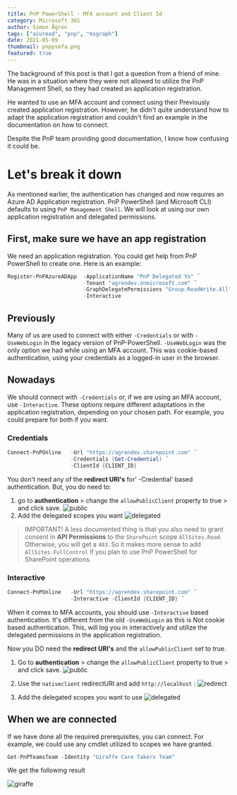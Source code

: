 ```yaml
---
title: PnP PowerShell - MFA account and Client Id
category: Microsoft 365
author: Simon Ågren
tags: ["azuread", "pnp", "msgraph"]
date: 2021-05-09
thumbnail: pnppsmfa.png
featured: true
---
```


The background of this post is that I got a question from a friend of mine. He was in a situation where they were not allowed to utilize the PnP Management Shell, so they had created an application registration. 

He wanted to use an MFA account and connect using their Previously created application registration. However, he didn't quite understand how to adapt the application registration and couldn't find an example in the documentation on how to connect. 

Despite the PnP team providing good documentation, I know how confusing it could be.  

# Let's break it down
As mentioned earlier, the authentication has changed and now requires an Azure AD Application registration. PnP PowerShell (and Microsoft CLI) defaults to using `PnP Management Shell`. We will look at using our own application registration and delegated permissions.

## First, make sure we have an app registration
We need an application registration. You could get help from PnP PowerShell to create one. Here is an example:

```powershell
Register-PnPAzureADApp  -ApplicationName "PnP Delegated Yo" ´
                        -Tenant "agrendev.onmicrosoft.com" ´ 
                        -GraphDelegatePermissions "Group.ReadWrite.All" ´ 
                        -Interactive
```

## Previously
Many of us are used to connect with either `-Credentials` or with `-UseWebLogin` in the legacy version of PnP-PowerShell. `-UseWebLogin` was the only option we had while using an MFA account. This was cookie-based authentication, using your credentials as a logged-in user in the browser.

## Nowadays
We should connect with `-Credentials` or, if we are using an MFA account, use `-Interactive`. These options require different adaptations in the application registration, depending on your chosen path. For example, you could prepare for both if you want.

### Credentials

```powershell
Connect-PnPOnline   -Url "https://agrendev.sharepoint.com" ´ 
                    -Credentials (Get-Credential) ´
                    -ClientId {CLIENT_ID}
```

You don't need any of the **redirect URI's** for' -Credential' based authentication. But, you do need to:

1. go to **authentication** > change the `allowPublicClient` property to true > and click save.
![public](./public.png)
2. Add the delegated scopes you want 
![delegated](./delegated2.png)

> IMPORTANT!
> A less documented thing is that you also need to grant consent in **API Permissions** to the `SharePoint` scope `AllSites.Read`. Otherwise, you will get a `403`. So it makes more sense to add `AllSites.FullControl` if you plan to use PnP PowerShell for SharePoint operations.  

### Interactive

```powershell
Connect-PnPOnline   -Url "https://agrendev.sharepoint.com" ´
                    -Interactive -ClientId {CLIENT_ID} ´
```
When it comes to MFA accounts, you should use `-Interactive` based authentication. It's different from the old `-UseWebLogin` as this is Not cookie based authentication. This, will log you in interactively and utilize the delegated permissions in the application registration. 

Now you DO need the **redirect URI's** and the `allowPublicClient` set to true.

1. Go to **authentication** > change the `allowPublicClient` property to true > and click save.
![public](./public.png)
2. Use the `nativeclient` redirectURI and add `http://localhost` :
![redirect](./redirect.png)

3. Add the delegated scopes you want to use
![delegated](./delegated.png)

## When we are connected
If we have done all the required prerequisites, you can connect. For example, we could use any cmdlet utilized to scopes we have granted. 

```powershell
Get-PnPTeamsTeam -Identity "Giraffe Care Takers Team"
```
We get the following result

![giraffe](./giraffe.png)